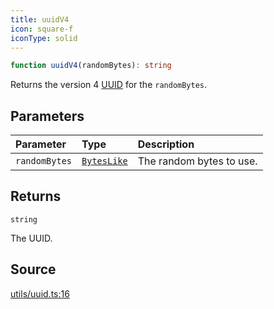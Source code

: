 ```yaml
---
title: uuidV4
icon: square-f
iconType: solid
---
```


```ts
function uuidV4(randomBytes): string
```

Returns the version 4 [UUID](https://www.ietf.org/rfc/rfc4122.txt) for the `randomBytes`.

## Parameters

| Parameter | Type | Description |
| :------ | :------ | :------ |
| `randomBytes` | [`BytesLike`](/content/type-aliases/BytesLike) | The random bytes to use. |

## Returns

`string`

The UUID.

## Source

[utils/uuid.ts:16](https://github.com/dominant-strategies/quais-6.js/blob/38982dd013eed052e945fa3a33303bbe7a712e35/src/utils/uuid.ts#L16)

